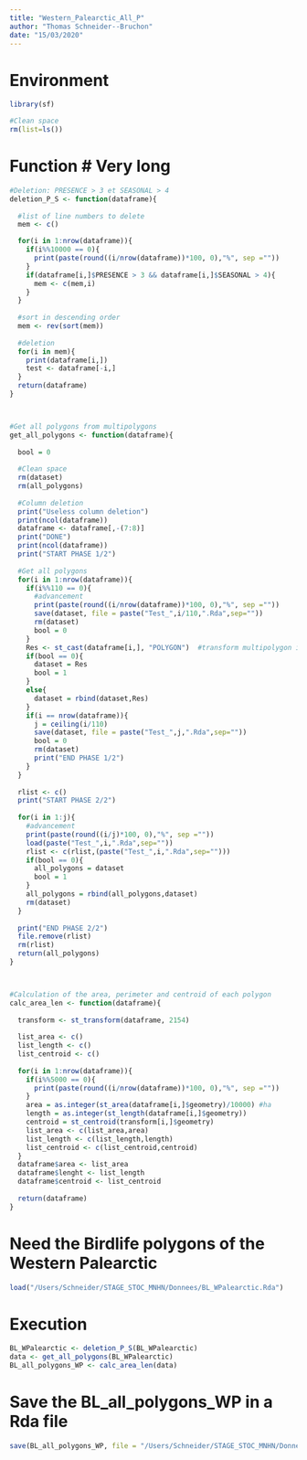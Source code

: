 ---
title: "Western_Palearctic_All_P"
author: "Thomas Schneider--Bruchon"
date: "15/03/2020"
---

# Environment #
```{r}
library(sf)

#Clean space 
rm(list=ls())
```


# Function #  Very long 
```{r}
#Deletion: PRESENCE > 3 et SEASONAL > 4
deletion_P_S <- function(dataframe){
  
  #list of line numbers to delete
  mem <- c()

  for(i in 1:nrow(dataframe)){
    if(i%%10000 == 0){
      print(paste(round((i/nrow(dataframe))*100, 0),"%", sep =""))   
    }
    if(dataframe[i,]$PRESENCE > 3 && dataframe[i,]$SEASONAL > 4){
      mem <- c(mem,i)
    }
  }
  
  #sort in descending order
  mem <- rev(sort(mem))
  
  #deletion
  for(i in mem){
    print(dataframe[i,])
    test <- dataframe[-i,]
  }
  return(dataframe)
}



#Get all polygons from multipolygons
get_all_polygons <- function(dataframe){
  
  bool = 0
  
  #Clean space
  rm(dataset)
  rm(all_polygons)
  
  #Column deletion
  print("Useless column deletion")
  print(ncol(dataframe))
  dataframe <- dataframe[,-(7:8)]
  print("DONE")
  print(ncol(dataframe))
  print("START PHASE 1/2")
  
  #Get all polygons
  for(i in 1:nrow(dataframe)){
    if(i%%110 == 0){ 
      #advancement
      print(paste(round((i/nrow(dataframe))*100, 0),"%", sep =""))  
      save(dataset, file = paste("Test_",i/110,".Rda",sep=""))
      rm(dataset)
      bool = 0
    }
    Res <- st_cast(dataframe[i,], "POLYGON")  #transform multipolygon in polygons
    if(bool == 0){
      dataset = Res
      bool = 1
    } 
    else{
      dataset = rbind(dataset,Res)
    }
    if(i == nrow(dataframe)){
      j = ceiling(i/110) 
      save(dataset, file = paste("Test_",j,".Rda",sep=""))
      bool = 0
      rm(dataset)
      print("END PHASE 1/2")
    }
  }
 
  rlist <- c()
  print("START PHASE 2/2")
  
  for(i in 1:j){
    #advancement
    print(paste(round((i/j)*100, 0),"%", sep =""))
    load(paste("Test_",i,".Rda",sep=""))
    rlist <- c(rlist,(paste("Test_",i,".Rda",sep=""))) 
    if(bool == 0){
      all_polygons = dataset
      bool = 1
    }
    all_polygons = rbind(all_polygons,dataset)
    rm(dataset)
  }
  
  print("END PHASE 2/2")
  file.remove(rlist)
  rm(rlist)
  return(all_polygons)
}



#Calculation of the area, perimeter and centroid of each polygon
calc_area_len <- function(dataframe){
  
  transform <- st_transform(dataframe, 2154)
  
  list_area <- c()
  list_length <- c()
  list_centroid <- c()
  
  for(i in 1:nrow(dataframe)){
    if(i%%5000 == 0){
      print(paste(round((i/nrow(dataframe))*100, 0),"%", sep =""))
    }
    area = as.integer(st_area(dataframe[i,]$geometry)/10000) #ha
    length = as.integer(st_length(dataframe[i,]$geometry))
    centroid = st_centroid(transform[i,]$geometry)
    list_area <- c(list_area,area)
    list_length <- c(list_length,length)
    list_centroid <- c(list_centroid,centroid)
  }
  dataframe$area <- list_area
  dataframe$lenght <- list_length
  dataframe$centroid <- list_centroid
  
  return(dataframe)
}
```


# Need the Birdlife polygons of the Western Palearctic
```{r}
load("/Users/Schneider/STAGE_STOC_MNHN/Donnees/BL_WPalearctic.Rda")
```


# Execution # 
```{r}
BL_WPalearctic <- deletion_P_S(BL_WPalearctic)
data <- get_all_polygons(BL_WPalearctic)
BL_all_polygons_WP <- calc_area_len(data)
```


# Save the BL_all_polygons_WP in a Rda file # 
```{r}
save(BL_all_polygons_WP, file = "/Users/Schneider/STAGE_STOC_MNHN/Donnees/BL_all_polygons_WP.Rda")
```

